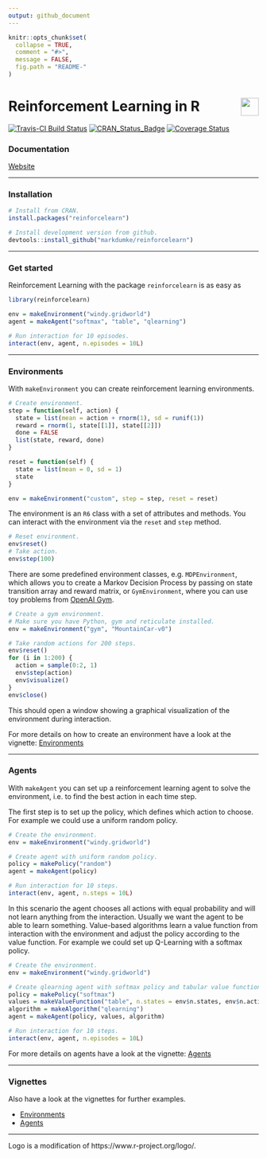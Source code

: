 ```yaml
---
output: github_document
---
```


```r
knitr::opts_chunk$set(
  collapse = TRUE,
  comment = "#>",
  message = FALSE,
  fig.path = "README-"
)
```

# Reinforcement Learning in R <img src="reinforcelearn.png" align="right" height="36"/>

[![Travis-CI Build Status](https://travis-ci.org/markdumke/reinforcelearn.svg?branch=master)](https://travis-ci.org/markdumke/reinforcelearn)
[![CRAN_Status_Badge](http://www.r-pkg.org/badges/version/reinforcelearn)](https://cran.r-project.org/package=reinforcelearn)
[![Coverage Status](https://img.shields.io/codecov/c/github/markdumke/reinforcelearn/master.svg?maxAge=600)](https://codecov.io/github/markdumke/reinforcelearn?branch=master)

### Documentation

[Website](https://markdumke.github.io/reinforcelearn)

----

### Installation

```r
# Install from CRAN.
install.packages("reinforcelearn")

# Install development version from github.
devtools::install_github("markdumke/reinforcelearn")
```

----

### Get started

Reinforcement Learning with the package `reinforcelearn` is as easy as

```r
library(reinforcelearn)

env = makeEnvironment("windy.gridworld")
agent = makeAgent("softmax", "table", "qlearning")

# Run interaction for 10 episodes.
interact(env, agent, n.episodes = 10L)
```

----

### Environments

With `makeEnvironment` you can create reinforcement learning environments.

```r
# Create environment.
step = function(self, action) {
  state = list(mean = action + rnorm(1), sd = runif(1))
  reward = rnorm(1, state[[1]], state[[2]])
  done = FALSE
  list(state, reward, done)
}

reset = function(self) {
  state = list(mean = 0, sd = 1)
  state
}

env = makeEnvironment("custom", step = step, reset = reset)
```

The environment is an `R6` class with a set of attributes and methods.
You can interact with the environment via the `reset` and `step` method.

```r
# Reset environment.
env$reset()
# Take action.
env$step(100)
```

There are some predefined environment classes, e.g. `MDPEnvironment`, which allows you to create a Markov Decision Process by passing on state transition array and reward matrix, or `GymEnvironment`, where you can use toy problems from [OpenAI Gym](https://gym.openai.com/).

```r
# Create a gym environment.
# Make sure you have Python, gym and reticulate installed.
env = makeEnvironment("gym", "MountainCar-v0")

# Take random actions for 200 steps.
env$reset()
for (i in 1:200) {
  action = sample(0:2, 1)
  env$step(action)
  env$visualize()
}
env$close()
```

This should open a window showing a graphical visualization of the environment during interaction.

For more details on how to create an environment have a look at the vignette: [Environments](https://markdumke.github.io/reinforcelearn/articles/environments.html)

----

### Agents

With `makeAgent` you can set up a reinforcement learning agent to solve the environment, i.e. to find the best action in each time step.

The first step is to set up the policy, which defines which action to choose. For example we could use a uniform random policy.

```r
# Create the environment.
env = makeEnvironment("windy.gridworld")

# Create agent with uniform random policy.
policy = makePolicy("random")
agent = makeAgent(policy)

# Run interaction for 10 steps.
interact(env, agent, n.steps = 10L)
```

In this scenario the agent chooses all actions with equal probability and will not learn anything from the interaction. Usually we want the agent to be able to learn something. Value-based algorithms learn a value function from interaction with the environment and adjust the policy according to the value function. For example we could set up Q-Learning with a softmax policy.

```r
# Create the environment.
env = makeEnvironment("windy.gridworld")

# Create qlearning agent with softmax policy and tabular value function.
policy = makePolicy("softmax")
values = makeValueFunction("table", n.states = env$n.states, env$n.actions)
algorithm = makeAlgorithm("qlearning")
agent = makeAgent(policy, values, algorithm)

# Run interaction for 10 steps.
interact(env, agent, n.episodes = 10L)
```

For more details on agents have a look at the vignette: [Agents](https://markdumke.github.io/reinforcelearn/articles/agents.html)

----

### Vignettes

Also have a look at the vignettes for further examples.

- [Environments](https://markdumke.github.io/reinforcelearn/articles/environments.html)
- [Agents](https://markdumke.github.io/reinforcelearn/articles/agents.html)

----

Logo is a modification of https://www.r-project.org/logo/.
